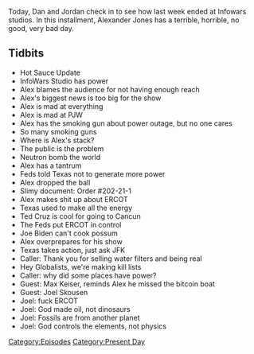 {{DEFAULTSORT:
    #_EPISODE_0534:February 19, 2021
}}{{Episode
    | title           = February 19, 2021
    | caption         = Listen to this episode on [https://knowledgefight.libsyn.com/534-february-19-2021 Libsyn] [https://open.spotify.com/episode/3XdJE71hQ4HNvKM6aCdHWY Spotify], Read the [[Transcript/534: February 19, 2021|Unofficial Transcript]], View discussion on [https://reddit.com/lpk7wd Reddit]
    | episodeNumber   = 534
    | length          = 01:15:31
    | airDate         = February 22, 2021
    | coverageDate    = February 19, 2021
    | episodeType     = [[:Category:Present Day|Present Day]]
    | appearance      = [[Paul Joseph Watson]], [[Ted Cruz]], [[JFK]], [[Max Keiser]], [[Joel Skousen]]
    | oocDrop         = Lawyers are the reason China is going to nuke us
    | previousEpisode = [[533: February 17, 2021]]
    | nextEpisode     = [[535: October 16, 2014]]
}}

{{Stub}}

Today, Dan and Jordan check in to see how last week ended at Infowars studios. In this installment, Alexander Jones has a terrible, horrible, no good, very bad day.

==Tidbits==

*Hot Sauce Update
*InfoWars Studio has power
*Alex blames the audience for not having enough reach
*Alex's biggest news is too big for the show
*Alex is mad at everything
*Alex is mad at PJW
*Alex has the smoking gun about power outage, but no one cares
*So many smoking guns
*Where is Alex's stack?
*The public is the problem
*Neutron bomb the world
*Alex has a tantrum
*Feds told Texas not to generate more power
*Alex dropped the ball
*Slimy document: Order #202-21-1
*Alex makes shit up about ERCOT
*Texas used to make all the energy
*Ted Cruz is cool for going to Cancun
*The Feds put ERCOT in control
*Joe Biden can't cook possum
*Alex overprepares for his show
*Texas takes action, just ask JFK
*Caller: Thank you for selling water filters and being real
*Hey Globalists, we're making kill lists
*Caller: why did some places have power?
*Guest: Max Keiser, reminds Alex he missed the bitcoin boat
*Guest: Joel Skousen
*Joel: fuck ERCOT
*Joel: God made oil, not dinosaurs
*Joel: Fossils are from another planet
*Joel: God controls the elements, not physics

[[Category:Episodes]]
[[Category:Present Day]]
